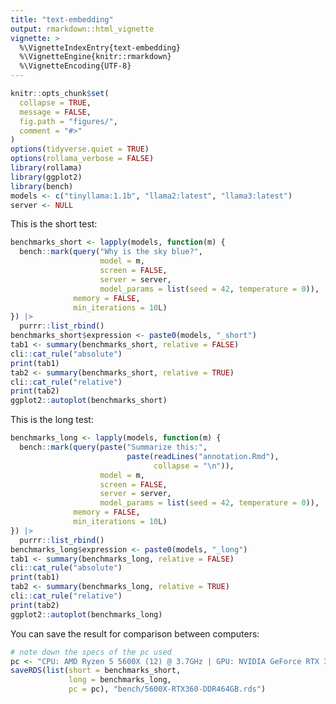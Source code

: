 ```yaml
---
title: "text-embedding"
output: rmarkdown::html_vignette
vignette: >
  %\VignetteIndexEntry{text-embedding}
  %\VignetteEngine{knitr::rmarkdown}
  %\VignetteEncoding{UTF-8}
---
```


```r
knitr::opts_chunk$set(
  collapse = TRUE,
  message = FALSE,
  fig.path = "figures/",
  comment = "#>"
)
options(tidyverse.quiet = TRUE)
options(rollama_verbose = FALSE)
library(rollama)
library(ggplot2)
library(bench)
models <- c("tinyllama:1.1b", "llama2:latest", "llama3:latest")
server <- NULL
```

This is the short test:

```r
benchmarks_short <- lapply(models, function(m) {
  bench::mark(query("Why is the sky blue?",
                    model = m,
                    screen = FALSE,
                    server = server,
                    model_params = list(seed = 42, temperature = 0)),
              memory = FALSE,
              min_iterations = 10L)
}) |>
  purrr::list_rbind()
benchmarks_short$expression <- paste0(models, "_short")
tab1 <- summary(benchmarks_short, relative = FALSE)
cli::cat_rule("absolute")
print(tab1)
tab2 <- summary(benchmarks_short, relative = TRUE)
cli::cat_rule("relative")
print(tab2)
ggplot2::autoplot(benchmarks_short)
```

This is the long test:

```r
benchmarks_long <- lapply(models, function(m) {
  bench::mark(query(paste("Summarize this:",
                          paste(readLines("annotation.Rmd"),
                                collapse = "\n")),
                    model = m,
                    screen = FALSE,
                    server = server,
                    model_params = list(seed = 42, temperature = 0)),
              memory = FALSE,
              min_iterations = 10L)
}) |>
  purrr::list_rbind()
benchmarks_long$expression <- paste0(models, "_long")
tab1 <- summary(benchmarks_long, relative = FALSE)
cli::cat_rule("absolute")
print(tab1)
tab2 <- summary(benchmarks_long, relative = TRUE)
cli::cat_rule("relative")
print(tab2)
ggplot2::autoplot(benchmarks_long)
```

You can save the result for comparison between computers:

```r
# note down the specs of the pc used
pc <- "CPU: AMD Ryzen 5 5600X (12) @ 3.7GHz | GPU: NVIDIA GeForce RTX 3060 | Memory: 14.04GiB / 62.72GiB"
saveRDS(list(short = benchmarks_short,
             long = benchmarks_long,
             pc = pc), "bench/5600X-RTX360-DDR464GB.rds")
```


